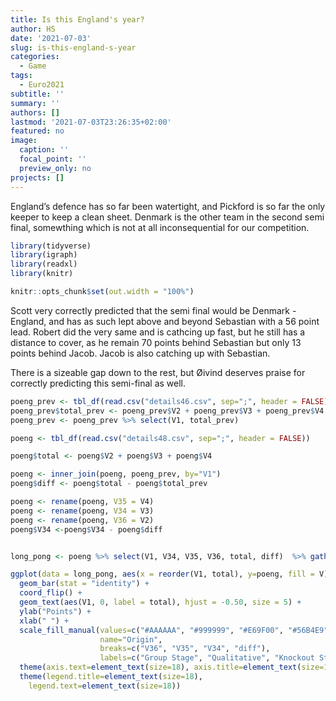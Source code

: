 ```yaml
---
title: Is this England's year?
author: HS
date: '2021-07-03'
slug: is-this-england-s-year
categories:
  - Game
tags:
  - Euro2021
subtitle: ''
summary: ''
authors: []
lastmod: '2021-07-03T23:26:35+02:00'
featured: no
image:
  caption: ''
  focal_point: ''
  preview_only: no
projects: []
---
```


England's defence has so far been watertight, and Pickford is so far the only keeper to keep a clean sheet. Denmark is the other team in the second semi final, somewthing which is not at all inconsequential for our competition.


```r

library(tidyverse)
library(igraph)
library(readxl)
library(knitr)

knitr::opts_chunk$set(out.width = "100%")

```

Scott very correctly predicted that the semi final would be Denmark - England, and has as such lept above and beyond Sebastian with a 56 point lead. Robert did the very same and is cathcing up fast, but he still has a distance to cover, as he remain 70 points behind Sebastian but only 13 points behind Jacob. Jacob is also catching up with Sebastian. 

There is a sizeable gap down to the rest, but Øivind deserves praise for correctly predicting this semi-final as well.


```r
poeng_prev <- tbl_df(read.csv("details46.csv", sep=";", header = FALSE))
poeng_prev$total_prev <- poeng_prev$V2 + poeng_prev$V3 + poeng_prev$V4
poeng_prev <- poeng_prev %>% select(V1, total_prev)

poeng <- tbl_df(read.csv("details48.csv", sep=";", header = FALSE))

poeng$total <- poeng$V2 + poeng$V3 + poeng$V4

poeng <- inner_join(poeng, poeng_prev, by="V1")
poeng$diff <- poeng$total - poeng$total_prev

poeng <- rename(poeng, V35 = V4)
poeng <- rename(poeng, V34 = V3)
poeng <- rename(poeng, V36 = V2)
poeng$V34 <-poeng$V34 - poeng$diff


long_pong <- poeng %>% select(V1, V34, V35, V36, total, diff)  %>% gather(key = V, -V1, -total, value = poeng) %>% arrange(V)

ggplot(data = long_pong, aes(x = reorder(V1, total), y=poeng, fill = V)) + 
  geom_bar(stat = "identity") +
  coord_flip() +
  geom_text(aes(V1, 0, label = total), hjust = -0.50, size = 5) +
  ylab("Points") +
  xlab(" ") +
  scale_fill_manual(values=c("#AAAAAA", "#999999", "#E69F00", "#56B4E9"), 
                    name="Origin",
                    breaks=c("V36", "V35", "V34", "diff"),
                    labels=c("Group Stage", "Qualitative", "Knockout Stage", "Since Last")) +
  theme(axis.text=element_text(size=18), axis.title=element_text(size=18,face="bold")) +
  theme(legend.title=element_text(size=18), 
    legend.text=element_text(size=18))

```
